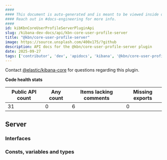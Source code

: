 ```yaml
---
####
#### This document is auto-generated and is meant to be viewed inside our experimental, new docs system.
#### Reach out in #docs-engineering for more info.
####
id: kibKbnCoreUserProfileServerPluginApi
slug: /kibana-dev-docs/api/kbn-core-user-profile-server
title: "@kbn/core-user-profile-server"
image: https://source.unsplash.com/400x175/?github
description: API docs for the @kbn/core-user-profile-server plugin
date: 2025-09-27
tags: ['contributor', 'dev', 'apidocs', 'kibana', '@kbn/core-user-profile-server']
---
```




Contact [@elastic/kibana-core](https://github.com/orgs/elastic/teams/kibana-core) for questions regarding this plugin.

**Code health stats**

| Public API count  | Any count | Items lacking comments | Missing exports |
|-------------------|-----------|------------------------|-----------------|
| 31 | 0 | 6 | 0 |

## Server

### Interfaces
<DocDefinitionList data={kbnCoreUserProfileServerObj.server.interfaces}/>

### Consts, variables and types
<DocDefinitionList data={kbnCoreUserProfileServerObj.server.misc}/>

